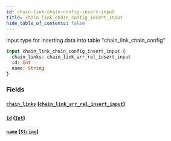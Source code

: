 ```yaml
---
id: chain-link-chain-config-insert-input
title: chain_link_chain_config_insert_input
hide_table_of_contents: false
---
```


input type for inserting data into table "chain_link_chain_config"

```graphql
input chain_link_chain_config_insert_input {
  chain_links: chain_link_arr_rel_insert_input
  id: Int
  name: String
}
```

### Fields

#### [`chain_links`](#) ([`chain_link_arr_rel_insert_input`](../inputs/chain-link-arr-rel-insert-input))

#### [`id`](#) ([`Int`](../scalars/int))

#### [`name`](#) ([`String`](../scalars/string))
